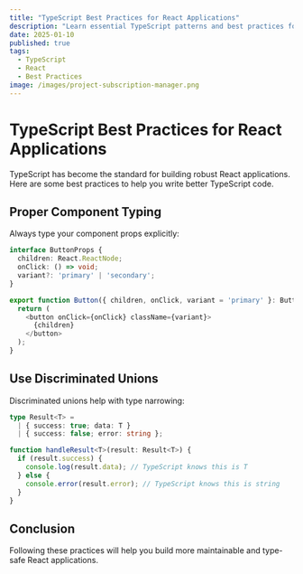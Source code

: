 ```yaml
---
title: "TypeScript Best Practices for React Applications"
description: "Learn essential TypeScript patterns and best practices for building type-safe React applications with confidence."
date: 2025-01-10
published: true
tags:
  - TypeScript
  - React
  - Best Practices
image: /images/project-subscription-manager.png
---
```


# TypeScript Best Practices for React Applications

TypeScript has become the standard for building robust React applications. Here are some best practices to help you write better TypeScript code.

## Proper Component Typing

Always type your component props explicitly:

```typescript
interface ButtonProps {
  children: React.ReactNode;
  onClick: () => void;
  variant?: 'primary' | 'secondary';
}

export function Button({ children, onClick, variant = 'primary' }: ButtonProps) {
  return (
    <button onClick={onClick} className={variant}>
      {children}
    </button>
  );
}
```

## Use Discriminated Unions

Discriminated unions help with type narrowing:

```typescript
type Result<T> =
  | { success: true; data: T }
  | { success: false; error: string };

function handleResult<T>(result: Result<T>) {
  if (result.success) {
    console.log(result.data); // TypeScript knows this is T
  } else {
    console.error(result.error); // TypeScript knows this is string
  }
}
```

## Conclusion

Following these practices will help you build more maintainable and type-safe React applications.
